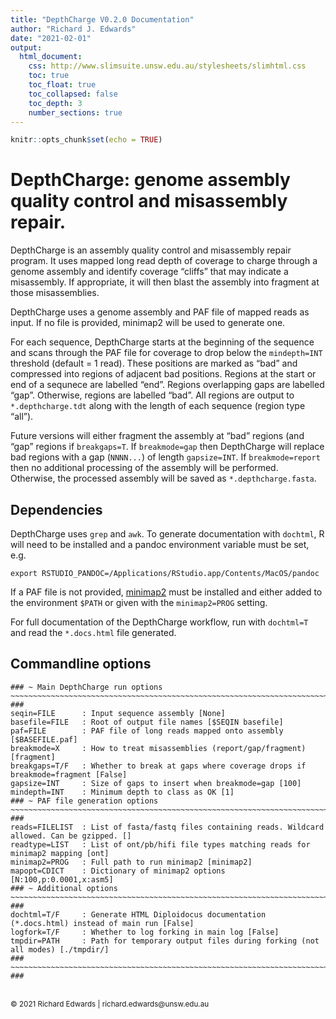 ```yaml
---
title: "DepthCharge V0.2.0 Documentation"
author: "Richard J. Edwards"
date: "2021-02-01"
output:
  html_document:
    css: http://www.slimsuite.unsw.edu.au/stylesheets/slimhtml.css
    toc: true
    toc_float: true
    toc_collapsed: false
    toc_depth: 3
    number_sections: true
---
```



```r
knitr::opts_chunk$set(echo = TRUE)
```


<a name="Top" />


# DepthCharge: genome assembly quality control and misassembly repair.

DepthCharge is an assembly quality control and misassembly repair program. It uses mapped long read depth of
coverage to charge through a genome assembly and identify coverage "cliffs" that may indicate a misassembly.
If appropriate, it will then blast the assembly into fragment at those misassemblies.

DepthCharge uses a genome assembly and PAF file of mapped reads as input. If no file is provided, minimap2 will
be used to generate one.

For each sequence, DepthCharge starts at the beginning of the sequence and scans through the PAF file for
coverage to drop below the `mindepth=INT` threshold (default = 1 read). These positions are marked as "bad" and
compressed into regions of adjacent bad positions. Regions at the start or end of a sequnece are labelled "end".
Regions overlapping gaps are labelled "gap". Otherwise, regions are labelled "bad". All regions are output to
`*.depthcharge.tdt` along with the length of each sequence (region type "all").

Future versions will either fragment the assembly at "bad" regions (and "gap" regions if `breakgaps=T`. If
`breakmode=gap` then DepthCharge will replace bad regions with a gap (`NNNN...`) of length `gapsize=INT`. If
`breakmode=report` then no additional processing of the assembly will be performed. Otherwise, the processed
assembly will be saved as `*.depthcharge.fasta`.

## Dependencies

DepthCharge uses `grep` and `awk`. To generate documentation with `dochtml`, R will need to be installed and a
pandoc environment variable must be set, e.g.

    export RSTUDIO_PANDOC=/Applications/RStudio.app/Contents/MacOS/pandoc

If a PAF file is not provided, [minimap2](https://github.com/lh3/minimap2) must be installed and either added to
the environment `$PATH` or given with the `minimap2=PROG` setting.

For full documentation of the DepthCharge workflow, run with `dochtml=T` and read the `*.docs.html` file generated.


## Commandline options


```
### ~ Main DepthCharge run options ~~~~~~~~~~~~~~~~~~~~~~~~~~~~~~~~~~~~~~~~~~~~~~~~~~~~~~~~~~~~~~~~~~~~~~~~~~~~~~ ###
seqin=FILE      : Input sequence assembly [None]
basefile=FILE   : Root of output file names [$SEQIN basefile]
paf=FILE        : PAF file of long reads mapped onto assembly [$BASEFILE.paf]
breakmode=X     : How to treat misassemblies (report/gap/fragment) [fragment]
breakgaps=T/F   : Whether to break at gaps where coverage drops if breakmode=fragment [False]
gapsize=INT     : Size of gaps to insert when breakmode=gap [100]
mindepth=INT    : Minimum depth to class as OK [1]
### ~ PAF file generation options ~~~~~~~~~~~~~~~~~~~~~~~~~~~~~~~~~~~~~~~~~~~~~~~~~~~~~~~~~~~~~~~~~~~~~~~~~~~~~~~ ###
reads=FILELIST  : List of fasta/fastq files containing reads. Wildcard allowed. Can be gzipped. []
readtype=LIST   : List of ont/pb/hifi file types matching reads for minimap2 mapping [ont]
minimap2=PROG   : Full path to run minimap2 [minimap2]
mapopt=CDICT    : Dictionary of minimap2 options [N:100,p:0.0001,x:asm5]
### ~ Additional options ~~~~~~~~~~~~~~~~~~~~~~~~~~~~~~~~~~~~~~~~~~~~~~~~~~~~~~~~~~~~~~~~~~~~~~~~~~~~~~~~~~~~~~~~ ###
dochtml=T/F     : Generate HTML Diploidocus documentation (*.docs.html) instead of main run [False]
logfork=T/F     : Whether to log forking in main log [False]
tmpdir=PATH     : Path for temporary output files during forking (not all modes) [./tmpdir/]
### ~~~~~~~~~~~~~~~~~~~~~~~~~~~~~~~~~~~~~~~~~~~~~~~~~~~~~~~~~~~~~~~~~~~~~~~~~~~~~~~~~~~~~~~~~~~~~~~~~~~~~~~~~~~~~ ###
```



<br>
<small>&copy; 2021 Richard Edwards | richard.edwards@unsw.edu.au</small>
